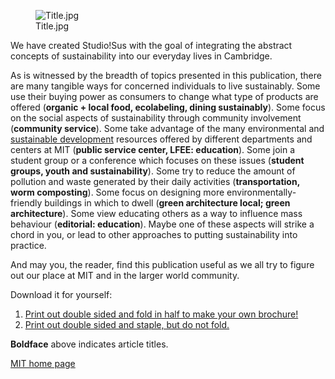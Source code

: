 {{SfGS}}

[[Image:Title.jpg]]

We have created Studio!Sus with the goal of integrating the abstract concepts of sustainability into our everyday lives in Cambridge.

As is witnessed by the breadth of topics presented in this publication, there are many tangible ways for concerned individuals to live sustainably. Some use their buying power as consumers to change what type of products are offered ('''organic + local food, ecolabeling, dining sustainably'''). Some focus on the social aspects of sustainability through community involvement ('''community service'''). Some take advantage of the many environmental and [[sustainable development]] resources offered by different departments and centers at MIT ('''public service center, LFEE: education'''). Some join a student group or a conference which focuses on these issues ('''student groups, youth and sustainability'''). Some try to reduce the amount of pollution and waste generated by their daily activities ('''transportation, worm composting'''). Some focus on designing more environmentally-friendly buildings in which to dwell ('''green architecture local; green architecture'''). Some view educating others as a way to influence mass behaviour ('''editorial: education'''). Maybe one of these aspects will strike a chord in you, or lead to other approaches to putting sustainability into practice.

And may you, the reader, find this publication useful as we all try to figure out our place at MIT and in the larger world community.

Download it for yourself:

#[[Media:Studiosus.pdf |Print out double sided and fold in half to make your own brochure!]]
#[[Media:Studiosus_fbA.pdf |Print out double sided and staple, but do not fold.]]

'''Boldface''' above indicates article titles.

[http://www.mit.edu MIT home page]